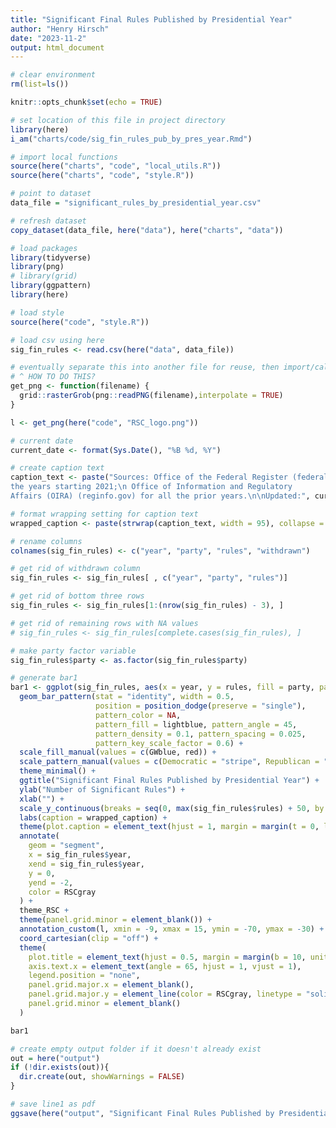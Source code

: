 ```yaml
---
title: "Significant Final Rules Published by Presidential Year"
author: "Henry Hirsch"
date: "2023-11-2"
output: html_document
---
```


```r
# clear environment
rm(list=ls())
```

```r
knitr::opts_chunk$set(echo = TRUE)

# set location of this file in project directory
library(here)
i_am("charts/code/sig_fin_rules_pub_by_pres_year.Rmd")

# import local functions
source(here("charts", "code", "local_utils.R"))
source(here("charts", "code", "style.R"))

# point to dataset
data_file = "significant_rules_by_presidential_year.csv"

# refresh dataset
copy_dataset(data_file, here("data"), here("charts", "data"))

```

```r
# load packages
library(tidyverse)
library(png)
# library(grid)
library(ggpattern)
library(here)
```

```r
# load style
source(here("code", "style.R"))
```

```r
# load csv using here
sig_fin_rules <- read.csv(here("data", data_file))

# eventually separate this into another file for reuse, then import/call the function
# ^ HOW TO DO THIS?
get_png <- function(filename) {
  grid::rasterGrob(png::readPNG(filename),interpolate = TRUE)
}

l <- get_png(here("code", "RSC_logo.png"))

```

```r
# current date
current_date <- format(Sys.Date(), "%B %d, %Y")

# create caption text
caption_text <- paste("Sources: Office of the Federal Register (federalregister.gov) for
the years starting 2021;\n Office of Information and Regulatory
Affairs (OIRA) (reginfo.gov) for all the prior years.\n\nUpdated:", current_date)

# format wrapping setting for caption text
wrapped_caption <- paste(strwrap(caption_text, width = 95), collapse = "\n")

# rename columns
colnames(sig_fin_rules) <- c("year", "party", "rules", "withdrawn")

# get rid of withdrawn column
sig_fin_rules <- sig_fin_rules[ , c("year", "party", "rules")]

# get rid of bottom three rows
sig_fin_rules <- sig_fin_rules[1:(nrow(sig_fin_rules) - 3), ]

# get rid of remaining rows with NA values
# sig_fin_rules <- sig_fin_rules[complete.cases(sig_fin_rules), ]

# make party factor variable
sig_fin_rules$party <- as.factor(sig_fin_rules$party)

```

```r
# generate bar1
bar1 <- ggplot(sig_fin_rules, aes(x = year, y = rules, fill = party, pattern = party)) +
  geom_bar_pattern(stat = "identity", width = 0.5,
                   position = position_dodge(preserve = "single"),
                   pattern_color = NA,
                   pattern_fill = lightblue, pattern_angle = 45,
                   pattern_density = 0.1, pattern_spacing = 0.025,
                   pattern_key_scale_factor = 0.6) +
  scale_fill_manual(values = c(GWblue, red)) +
  scale_pattern_manual(values = c(Democratic = "stripe", Republican = "none")) +
  theme_minimal() +
  ggtitle("Significant Final Rules Published by Presidential Year") +
  ylab("Number of Significant Rules") +
  xlab("") +
  scale_y_continuous(breaks = seq(0, max(sig_fin_rules$rules) + 50, by = 50), expand = c(0, 0.05), limits = c(-2, max(sig_fin_rules$rules) + 50)) +
  labs(caption = wrapped_caption) +
  theme(plot.caption = element_text(hjust = 1, margin = margin(t = 0, l = 36, b = 50, unit = "pt"))) +
  annotate(
    geom = "segment",
    x = sig_fin_rules$year,
    xend = sig_fin_rules$year,
    y = 0,
    yend = -2,
    color = RSCgray
  ) +
  theme_RSC +
  theme(panel.grid.minor = element_blank()) +
  annotation_custom(l, xmin = -9, xmax = 15, ymin = -70, ymax = -30) + # for logo
  coord_cartesian(clip = "off") +
  theme(
    plot.title = element_text(hjust = 0.5, margin = margin(b = 10, unit = "pt")),
    axis.text.x = element_text(angle = 65, hjust = 1, vjust = 1),
    legend.position = "none",
    panel.grid.major.x = element_blank(),
    panel.grid.major.y = element_line(color = RSCgray, linetype = "solid"),
    panel.grid.minor = element_blank()
  )

bar1
```

```r
# create empty output folder if it doesn't already exist
out = here("output")
if (!dir.exists(out)){
  dir.create(out, showWarnings = FALSE)
}
```

```r
# save line1 as pdf
ggsave(here("output", "Significant Final Rules Published by Presidential Year.pdf"), plot = bar1, width = 12, height = 9, dpi = 300)
```

